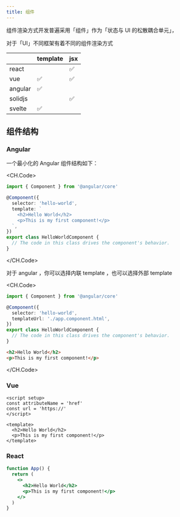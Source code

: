 ```yaml
---
title: 组件
---
```


组件渲染方式开发普遍采用「组件」作为「状态与 UI 的松散耦合单元」，

对于「UI」不同框架有着不同的组件渲染方式

|         | template | jsx |
| ------- | -------- | --- |
| react   |          | ✅  |
| vue     | ✅       | ✅  |
| angular | ✅       |     |
| solidjs |          | ✅  |
| svelte  | ✅       |     |

## 组件结构

### Angular

一个最小化的 Angular 组件结构如下：

<CH.Code>

```ts
import { Component } from '@angular/core'

@Component({
  selector: 'hello-world',
  template: `
    <h2>Hello World</h2>
    <p>This is my first component!</p>
  `,
})
export class HelloWorldComponent {
  // The code in this class drives the component's behavior.
}
```

</CH.Code>

对于 angular ，你可以选择内联 template ，也可以选择外部 template

<CH.Code>

```ts app.component.ts
import { Component } from '@angular/core'

@Component({
  selector: 'hello-world',
  templateUrl: './app.component.html',
})
export class HelloWorldComponent {
  // The code in this class drives the component's behavior.
}
```

```html app.component.html
<h2>Hello World</h2>
<p>This is my first component!</p>
```

</CH.Code>

### Vue

```vue
<script setup>
const attributeName = 'href'
const url = 'https://'
</script>

<template>
  <h2>Hello World</h2>
  <p>This is my first component!</p>
</template>
```

### React

```jsx
function App() {
  return (
    <>
      <h2>Hello World</h2>
      <p>This is my first component!</p>
    </>
  )
}
```
